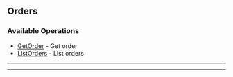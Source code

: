 
## Orders

### Available Operations

* [GetOrder](/resources/orders/get_order) - Get order
* [ListOrders](/resources/orders/list_orders) - List orders

---
<GetOrder />

---
<ListOrders />
